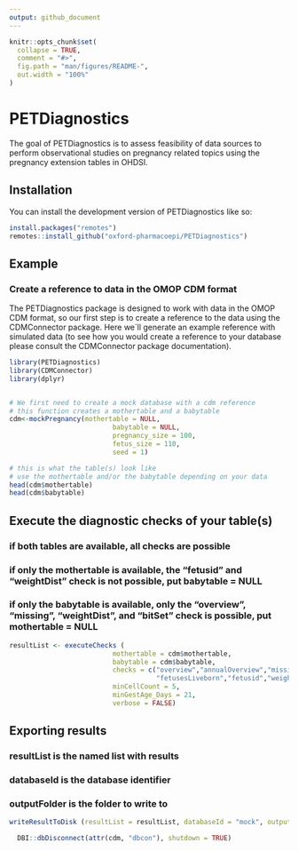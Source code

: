```yaml
---
output: github_document
---
```


<!-- README.md is generated from README.Rmd. Please edit that file -->

```r
knitr::opts_chunk$set(
  collapse = TRUE,
  comment = "#>",
  fig.path = "man/figures/README-",
  out.width = "100%"
)
```

# PETDiagnostics

<!-- badges: start -->
<!-- badges: end -->

The goal of PETDiagnostics is to assess feasibility of data sources to perform observational studies on pregnancy related topics using the pregnancy extension tables in OHDSI.

## Installation

You can install the development version of PETDiagnostics like so:

```r
install.packages("remotes")
remotes::install_github("oxford-pharmacoepi/PETDiagnostics")
```

## Example
### Create a reference to data in the OMOP CDM format

The PETDiagnostics package is designed to work with data in the OMOP CDM format, so our first step is to create a reference to the data using the CDMConnector package. Here we´ll generate an example reference with simulated data (to see how you would create a reference to your database please consult the CDMConnector package documentation).

```r
library(PETDiagnostics)
library(CDMConnector)
library(dplyr)


# We first need to create a mock database with a cdm reference
# this function creates a mothertable and a babytable
cdm<-mockPregnancy(mothertable = NULL,
                          babytable = NULL,
                          pregnancy_size = 100,
                          fetus_size = 110,
                          seed = 1)

# this is what the table(s) look like
# use the mothertable and/or the babytable depending on your data
head(cdm$mothertable)
head(cdm$babytable)
```

## Execute the diagnostic checks of your table(s)
### if both tables are available, all checks are possible
### if only the mothertable is available, the "fetusid" and "weightDist" check is not possible, put babytable = NULL
### if only the babytable is available, only the "overview", "missing", "weightDist", and "bitSet" check is possible, put mothertable = NULL


```r
resultList <- executeChecks (
                          mothertable = cdm$mothertable,               
                          babytable = cdm$babytable,                  
                          checks = c("overview","annualOverview","missing", "unknown","gestationalAge","datesAgeDist","outcomeMode",
                                     "fetusesLiveborn","fetusid","weightDist","bitSet"),                       
                          minCellCount = 5,
                          minGestAge_Days = 21,
                          verbose = FALSE)
```
## Exporting results
### resultList is the named list with results
### databaseId is the database identifier
### outputFolder is the folder to write to

```r
writeResultToDisk (resultList = resultList, databaseId = "mock", outputFolder = tempdir())
```

```r
  DBI::dbDisconnect(attr(cdm, "dbcon"), shutdown = TRUE)
```

